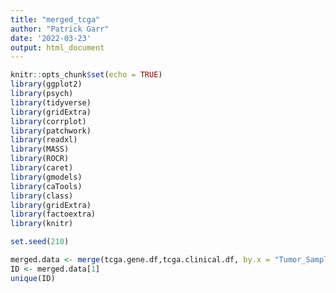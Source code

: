 ---
title: "merged_tcga"
author: "Patrick Garr"
date: '2022-03-23'
output: html_document
---

```{r setup, include=FALSE}
knitr::opts_chunk$set(echo = TRUE)
library(ggplot2)
library(psych)
library(tidyverse)
library(gridExtra)
library(corrplot)
library(patchwork)
library(readxl)
library(MASS)
library(ROCR)
library(caret)
library(gmodels)
library(caTools)
library(class)
library(gridExtra)
library(factoextra)
library(knitr)

set.seed(210)
```

```{r}

merged.data <- merge(tcga.gene.df,tcga.clinical.df, by.x = "Tumor_Sample_Barcode", by.y = "Sample.ID")
ID <- merged.data[1]
unique(ID)
```